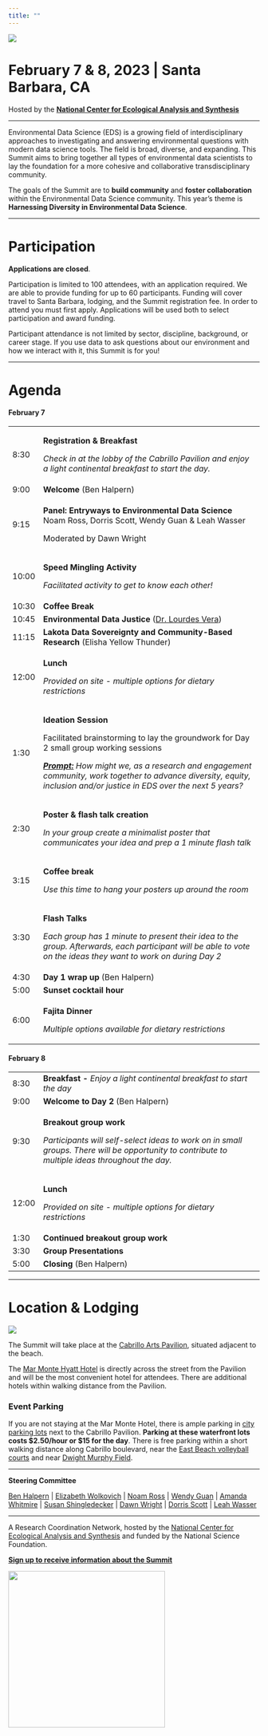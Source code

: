 ```yaml
---
title: ""
---
```


![](img/eds-banner-date-location.jpg){fig-align="center"}

# **February 7 & 8, 2023 \| Santa Barbara, CA**

Hosted by the [**National Center for Ecological Analysis and Synthesis**](https://www.nceas.ucsb.edu/)

------------------------------------------------------------------------

Environmental Data Science (EDS) is a growing field of interdisciplinary approaches to investigating and answering environmental questions with modern data science tools. The field is broad, diverse, and expanding. This Summit aims to bring together all types of environmental data scientists to lay the foundation for a more cohesive and collaborative transdisciplinary community.

The goals of the Summit are to **build community** and **foster collaboration** within the Environmental Data Science community. This year's theme is **Harnessing Diversity in Environmental Data Science**.

------------------------------------------------------------------------

# Participation

**Applications are closed**.

Participation is limited to 100 attendees, with an application required. We are able to provide funding for up to 60 participants. Funding will cover travel to Santa Barbara, lodging, and the Summit registration fee. In order to attend you must first apply. Applications will be used both to select participation and award funding.

Participant attendance is not limited by sector, discipline, background, or career stage. If you use data to ask questions about our environment and how we interact with it, this Summit is for you!

------------------------------------------------------------------------

# Agenda

#### **February 7**

+---------+----------------------------------------------------------------------------------------------------------------------------------------------------------------------------------------+
| 8:30    | **Registration & Breakfast**                                                                                                                                                           |
|         |                                                                                                                                                                                        |
|         | *Check in at the lobby of the Cabrillo Pavilion and enjoy a light continental breakfast to start the day.*                                                                             |
+---------+----------------------------------------------------------------------------------------------------------------------------------------------------------------------------------------+
| 9:00    | **Welcome** (Ben Halpern)                                                                                                                                                              |
+---------+----------------------------------------------------------------------------------------------------------------------------------------------------------------------------------------+
| 9:15    | **Panel: Entryways to Environmental Data Science**\                                                                                                                                    |
|         | Noam Ross, Dorris Scott, Wendy Guan & Leah Wasser                                                                                                                                      |
|         |                                                                                                                                                                                        |
|         | Moderated by Dawn Wright                                                                                                                                                               |
+---------+----------------------------------------------------------------------------------------------------------------------------------------------------------------------------------------+
| 10:00   | **Speed Mingling Activity**                                                                                                                                                            |
|         |                                                                                                                                                                                        |
|         | *Facilitated activity to get to know each other!*                                                                                                                                      |
+---------+----------------------------------------------------------------------------------------------------------------------------------------------------------------------------------------+
| 10:30   | **Coffee Break**                                                                                                                                                                       |
+---------+----------------------------------------------------------------------------------------------------------------------------------------------------------------------------------------+
| 10:45   | **Environmental Data Justice** ([Dr. Lourdes Vera](https://lourdesvera.github.io/))                                                                                                    |
+---------+----------------------------------------------------------------------------------------------------------------------------------------------------------------------------------------+
| 11:15   | **Lakota Data Sovereignty and Community-Based Research** (Elisha Yellow Thunder)                                                                                                       |
+---------+----------------------------------------------------------------------------------------------------------------------------------------------------------------------------------------+
| 12:00   | **Lunch**                                                                                                                                                                              |
|         |                                                                                                                                                                                        |
|         | *Provided on site - multiple options for dietary restrictions*                                                                                                                         |
+---------+----------------------------------------------------------------------------------------------------------------------------------------------------------------------------------------+
| 1:30    | **Ideation Session**                                                                                                                                                                   |
|         |                                                                                                                                                                                        |
|         | Facilitated brainstorming to lay the groundwork for Day 2 small group working sessions                                                                                                 |
|         |                                                                                                                                                                                        |
|         | [***Prompt:***]{.underline} *How might we, as a research and engagement community, work together to advance diversity, equity, inclusion and/or justice in EDS over the next 5 years?* |
+---------+----------------------------------------------------------------------------------------------------------------------------------------------------------------------------------------+
| 2:30    | **Poster & flash talk creation**                                                                                                                                                       |
|         |                                                                                                                                                                                        |
|         | *In your group create a minimalist poster that communicates your idea and prep a 1 minute flash talk*                                                                                  |
+---------+----------------------------------------------------------------------------------------------------------------------------------------------------------------------------------------+
| 3:15    | **Coffee break**                                                                                                                                                                       |
|         |                                                                                                                                                                                        |
|         | *Use this time to hang your posters up around the room*                                                                                                                                |
+---------+----------------------------------------------------------------------------------------------------------------------------------------------------------------------------------------+
| 3:30    | **Flash Talks**                                                                                                                                                                        |
|         |                                                                                                                                                                                        |
|         | *Each group has 1 minute to present their idea to the group. Afterwards, each participant will be able to vote on the ideas they want to work on during Day 2*                         |
+---------+----------------------------------------------------------------------------------------------------------------------------------------------------------------------------------------+
| 4:30    | **Day 1 wrap up** (Ben Halpern)                                                                                                                                                        |
+---------+----------------------------------------------------------------------------------------------------------------------------------------------------------------------------------------+
| 5:00    | **Sunset cocktail hour**                                                                                                                                                               |
+---------+----------------------------------------------------------------------------------------------------------------------------------------------------------------------------------------+
| 6:00    | **Fajita Dinner**                                                                                                                                                                      |
|         |                                                                                                                                                                                        |
|         | *Multiple options available for dietary restrictions*                                                                                                                                  |
+---------+----------------------------------------------------------------------------------------------------------------------------------------------------------------------------------------+

#### **February 8**

+----------+-------------------------------------------------------------------------------------------------------------------------------------------------+
| 8:30     | **Breakfast -** *Enjoy a light continental breakfast to start the day*                                                                          |
+----------+-------------------------------------------------------------------------------------------------------------------------------------------------+
| 9:00     | **Welcome to Day 2** (Ben Halpern)                                                                                                              |
+----------+-------------------------------------------------------------------------------------------------------------------------------------------------+
| 9:30     | **Breakout group work**                                                                                                                         |
|          |                                                                                                                                                 |
|          | *Participants will self-select ideas to work on in small groups. There will be opportunity to contribute to multiple ideas throughout the day.* |
+----------+-------------------------------------------------------------------------------------------------------------------------------------------------+
| 12:00    | **Lunch**                                                                                                                                       |
|          |                                                                                                                                                 |
|          | *Provided on site - multiple options for dietary restrictions*                                                                                  |
+----------+-------------------------------------------------------------------------------------------------------------------------------------------------+
| 1:30     | **Continued breakout group work**                                                                                                               |
+----------+-------------------------------------------------------------------------------------------------------------------------------------------------+
| 3:30     | **Group Presentations**                                                                                                                         |
+----------+-------------------------------------------------------------------------------------------------------------------------------------------------+
| 5:00     | **Closing** (Ben Halpern)                                                                                                                       |
+----------+-------------------------------------------------------------------------------------------------------------------------------------------------+

------------------------------------------------------------------------

# Location & Lodging

![](img/2M9A9814-Pano.jpg){fig-align="center"}

The Summit will take place at the [Cabrillo Arts Pavilion](https://cabrillopavilion.santabarbaraca.gov/), situated adjacent to the beach.

The [Mar Monte Hyatt Hotel](https://www.hyatt.com/en-US/hotel/california/mar-monte-hotel/sbars) is directly across the street from the Pavilion and will be the most convenient hotel for attendees. There are additional hotels within walking distance from the Pavilion.

### Event Parking

If you are not staying at the Mar Monte Hotel, there is ample parking in [city parking lots](https://goo.gl/maps/6iihTuXCtmYxbrEz9) next to the Cabrillo Pavilion. **Parking at these waterfront lots costs \$2.50/hour or \$15 for the day**. There is free parking within a short walking distance along Cabrillo boulevard, near the [East Beach volleyball courts](https://goo.gl/maps/YoLd2nJwcmH4cqhy7) and near [Dwight Murphy Field](https://goo.gl/maps/y82sUHe4TAHgDcLp9). \

------------------------------------------------------------------------

**Steering Committee**

[Ben Halpern](https://www.nceas.ucsb.edu/about-us/our-people) \| [Elizabeth Wolkovich](https://biodiversity.ubc.ca/people/faculty/elizabeth-m-wolkovich) \| [Noam Ross](https://www.noamross.net/) \| [Wendy Guan](https://scholar.harvard.edu/wendy-guan/home) \| [Amanda Whitmire](https://library.stanford.edu/people/thalassa) \| [Susan Shingledecker](https://www.esipfed.org/about/staff/susan-shingledecker) \| [Dawn Wright](https://dusk.geo.orst.edu/index.html) \| [Dorris Scott](https://dscott.netlify.app/) \| [Leah Wasser](https://www.leahwasser.com/)

------------------------------------------------------------------------

A Research Coordination Network, hosted by the [National Center for Ecological Analysis and Synthesis](https://www.nceas.ucsb.edu/) and funded by the National Science Foundation.

[**Sign up to receive information about the Summit**](https://landing.mailerlite.com/webforms/landing/a5o1r3)

![](img/NCEAS-full%20logo-4C.png){fig-align="center" width="314"}
